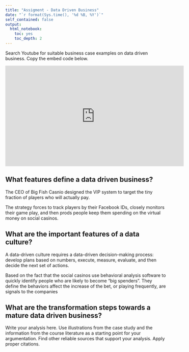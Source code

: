```yaml
---
title: "Assigment - Data Driven Business"
date: "`r format(Sys.time(), '%d %B, %Y')`"
self_contained: false
output:
  html_notebook:
    toc: yes
    toc_depth: 2
---
```


Search Youtube for suitable business case examples on data driven business. Copy the embed code below.

<iframe width="560" height="315" src="https://www.youtube.com/embed/FFtkFLNJZfM" frameborder="0" allow="accelerometer; autoplay; clipboard-write; encrypted-media; gyroscope; picture-in-picture" allowfullscreen data-external="1">

</iframe>


## What features define a data driven business?

The CEO of Big Fish Casnio designed the VIP system to target the tiny fraction of players who will actually pay.

The strategy forces to track players by their Facebook IDs, closely monitors their game play, and then prods people keep them spending on the virtual money on social casinos. 


## What are the important features of a data culture?

A data-driven culture requires a data-driven decision-making process: develop plans based on numbers, execute, measure, evaluate, and then decide the next set of actions. 

Based on the fact that the social casinos use behavioral analysis software to quickly identify people who are likely to become "big spenders". They define the behaviors affect the increase of the bet, or playing frequently, are signals to the companies 

## What are the transformation steps towards a mature data driven business?
Write your analysis here. Use illustrations from the case study and the information from the course literature as a starting point for your argumentation. Find other reliable sources that support your analysis. Apply proper citations.


